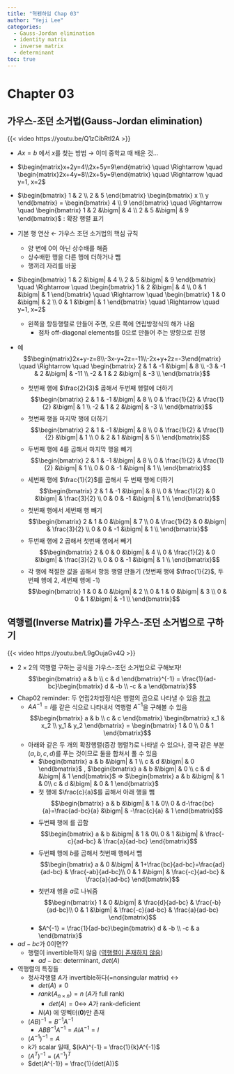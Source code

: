 ```yaml
---
title: "혁펜하임 Chap 03"
author: "Yeji Lee"
categories:
  - Gauss-Jordan elimination
  - identity matrix
  - inverse matrix
  - determinant
toc: true
---
```



# Chapter 03

## 가우스-조던 소거법(Gauss-Jordan elimination)

{{< video https://youtu.be/Q1zCibRtI2A >}}

* $Ax=b$ 에서 $x$를 찾는 방법 &rarr; 이미 중학교 때 배운 것...
* $\begin{matrix}x+2y=4\\2x+5y=9\end{matrix} \quad \Rightarrow \quad \begin{matrix}2x+4y=8\\2x+5y=9\end{matrix} \quad \Rightarrow \quad y=1, x=2$

* $\begin{bmatrix} 1 & 2 \\ 2 & 5 \end{bmatrix} \begin{bmatrix} x \\ y \end{bmatrix} = \begin{bmatrix} 4 \\ 9 \end{bmatrix} \quad \Rightarrow \quad \begin{bmatrix}
    1 & 2 &\bigm| & 4 \\
    2 & 5 &\bigm| & 9 
\end{bmatrix}$ : 확장 행렬 표기
* 기본 행 연산 &larr; 가우스 조던 소거법의 핵심 규칙
  * 양 변에 0이 아닌 상수배를 해줌
  * 상수배한 행을 다른 행에 더하거나 뺌
  * 행끼리 자리를 바꿈

* $\begin{bmatrix}
    1 & 2 &\bigm| & 4 \\
    2 & 5 &\bigm| & 9 
\end{bmatrix} \quad \Rightarrow \quad \begin{bmatrix}
    1 & 2 &\bigm| & 4 \\
    0 & 1 &\bigm| & 1 
\end{bmatrix} \quad \Rightarrow \quad \begin{bmatrix}
    1 & 0 &\bigm| & 2 \\
    0 & 1 &\bigm| & 1 
\end{bmatrix} \quad \Rightarrow \quad y=1, x=2$
  * 왼쪽을 항등행렬로 만들어 주면, 오른 쪽에 연립방정식의 해가 나옴
    * 점차 off-diagonal elements를 0으로 만들어 주는 방향으로 진행

* 예
$$\begin{matrix}2x+y-z=8\\-3x-y+2z=-11\\-2x+y+2z=-3\end{matrix} \quad \Rightarrow \quad \begin{bmatrix}
    2 & 1 & -1 &\bigm| & 8 \\
    -3 & -1 & 2 &\bigm| & -11 \\
    -2 & 1 & 2 &\bigm| & -3 \\
\end{bmatrix}$$
  * 첫번째 행에 $\frac{2}{3}$ 곱해서 두번째 행렬에 더하기
    $$\begin{bmatrix}
    2 & 1 & -1 &\bigm| & 8 \\
    0 & \frac{1}{2} & \frac{1}{2} &\bigm| & 1 \\
    -2 & 1 & 2 &\bigm| & -3 \\
\end{bmatrix}$$
  * 첫번째 행을 마지막 행에 더하기
    $$\begin{bmatrix}
    2 & 1 & -1 &\bigm| & 8 \\
    0 & \frac{1}{2} & \frac{1}{2} &\bigm| & 1 \\
    0 & 2 & 1 &\bigm| & 5 \\
\end{bmatrix}$$
  * 두번째 행에 4를 곱해서 마지막 행을 빼기
    $$\begin{bmatrix}
    2 & 1 & -1 &\bigm| & 8 \\
    0 & \frac{1}{2} & \frac{1}{2} &\bigm| & 1 \\
    0 & 0 & -1 &\bigm| & 1 \\
\end{bmatrix}$$
  * 세번째 행에 $\frac{1}{2}$를 곱해서 두 번째 행에 더하기
    $$\begin{bmatrix}
    2 & 1 & -1 &\bigm| & 8 \\
    0 & \frac{1}{2} & 0 &\bigm| & \frac{3}{2} \\
    0 & 0 & -1 &\bigm| & 1 \\
\end{bmatrix}$$
  * 첫번째 행에서 세번째 행 빼기
    $$\begin{bmatrix}
    2 & 1 & 0 &\bigm| & 7 \\
    0 & \frac{1}{2} & 0 &\bigm| & \frac{3}{2} \\
    0 & 0 & -1 &\bigm| & 1 \\
\end{bmatrix}$$
  * 두번째 행에 2 곱해서 첫번째 행에서 빼기
    $$\begin{bmatrix}
    2 & 0 & 0 &\bigm| & 4 \\
    0 & \frac{1}{2} & 0 &\bigm| & \frac{3}{2} \\
    0 & 0 & -1 &\bigm| & 1 \\
\end{bmatrix}$$
  * 각 행에 적절한 값을 곱해서 항등 행렬 만들기 (첫번째 행에 $\frac{1}{2}$, 두번째 행에 2, 세번째 행에 -1)
    $$\begin{bmatrix}
    1 & 0 & 0 &\bigm| & 2 \\
    0 & 1 & 0 &\bigm| & 3 \\
    0 & 0 & 1 &\bigm| & -1 \\
\end{bmatrix}$$

## 역행렬(Inverse Matrix)를 가우스-조던 소거법으로 구하기

{{< video https://youtu.be/L9gOujaGv4Q >}}

* $2 \times 2$의 역행렬 구하는 공식을 가우스-조던 소거법으로 구해보자!
  $$\begin{bmatrix} a & b \\ c & d \end{bmatrix}^{-1} = \frac{1}{ad-bc}\begin{bmatrix} d & -b \\ -c & a \end{bmatrix}$$
* Chap02 reminder: 두 연립2차방정식은 행렬의 곱으로 나타낼 수 있음 [참고](../chap02/chap02.qmd#sec-matmul)
  * $A A^{-1} = I$를 같은 식으로 나타내서 역행렬 $A^{-1}$을 구해볼 수 있음
    $$\begin{bmatrix} a & b \\ c & c \end{bmatrix} \begin{bmatrix} x_1 & x_2 \\ y_1 & y_2 \end{bmatrix} = \begin{bmatrix} 1 & 0 \\ 0 & 1 \end{bmatrix}$$
  * 아래와 같은 두 개의 확장행렬(증강 행렬?)로 나타낼 수 있으나, 결국 같은 부분($a,b,c,d$)를 푸는 것이므로 둘을 합쳐서 풀 수 있음
    * $\begin{bmatrix}
    a & b &\bigm| & 1 \\
    c & d &\bigm| & 0 
\end{bmatrix}$ , $\begin{bmatrix}
    a & b &\bigm| & 0 \\
    c & d &\bigm| & 1 
\end{bmatrix}$ $\Rightarrow$ $\begin{bmatrix}
    a & b &\bigm| & 1 & 0\\
    c & d &\bigm| & 0 & 1
\end{bmatrix}$
    * 첫 행에 $\frac{c}{a}$를 곱해서 아래 행을 뺌
      $$\begin{bmatrix}
    a & b &\bigm| & 1 & 0\\
    0 & d-\frac{bc}{a}=\frac{ad-bc}{a} &\bigm| & -\frac{c}{a} & 1
\end{bmatrix}$$
    * 두번째 행에 \frac{a}{ad-bc}를 곱함
      $$\begin{bmatrix}
    a & b &\bigm| & 1 & 0\\
    0 & 1 &\bigm| & \frac{-c}{ad-bc} & \frac{a}{ad-bc}
\end{bmatrix}$$
    * 두번째 행에 $b$를 곱해서 첫번째 행에서 뺌
      $$\begin{bmatrix}
    a & 0 &\bigm| & 1+\frac{bc}{ad-bc}=\frac{ad}{ad-bc} & \frac{-ab}{ad-bc}\\
    0 & 1 &\bigm| & \frac{-c}{ad-bc} & \frac{a}{ad-bc}
\end{bmatrix}$$
    * 첫번재 행을 $a$로 나눠줌
      $$\begin{bmatrix}
    1 & 0 &\bigm| & \frac{d}{ad-bc} & \frac{-b}{ad-bc}\\
    0 & 1 &\bigm| & \frac{-c}{ad-bc} & \frac{a}{ad-bc}
\end{bmatrix}$$
    * $A^{-1} = \frac{1}{ad-bc}\begin{bmatrix} d & -b \\ -c & a \end{bmatrix}$
* $ad-bc$가 0이면??
  * 행렬이 invertible하지 않음 ([역행렬이 존재하지 않음](../chap02/chap02.qmd#sec-inv))
    * $ad-bc$: determinant, $det(A)$
* 역행렬의 특징들
  * 정사각행렬 $A$가 invertible하다(=nonsingular matrix) $\leftrightarrow$
    * $det(A) \neq 0$
    * $rank(A_{n \times n}) = n$ ($A$가 full rank)
      * $det(A) = 0 \leftrightarrow$ $A$가 rank-deficient
    * $N(A)$ 에 영벡터($\mathbf{0}$)만 존재
  * $(AB)^{-1} = B^{-1}A^{-1}$
    * $ABB^{-1}A^{-1} = AIA^{-1} = I$
  * $(A^{-1})^{-1} = A$
  * $k$가 scalar 일때, $(kA)^{-1} = \frac{1}{k}A^{-1}$
  * $(A^{T})^{-1} = (A^{-1})^{T}$
  * $det(A^{-1}) = \frac{1}{det(A)}$